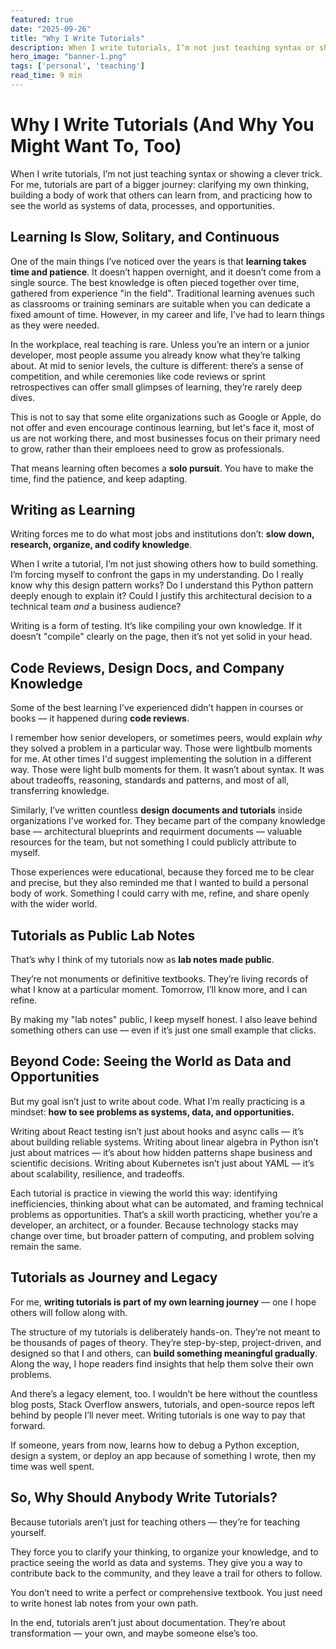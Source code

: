 ```yaml
---
featured: true
date: "2025-09-26"
title: "Why I Write Tutorials"
description: When I write tutorials, I’m not just teaching syntax or showing a clever trick. For me, tutorials are part of a bigger journey - clarifying my own thinking, building a body of work that others can learn from, and practicing how to see the world as systems of data, processes, and opportunities.
hero_image: "banner-1.png"
tags: ['personal', 'teaching']
read_time: 9 min
---
```


# Why I Write Tutorials (And Why You Might Want To, Too)

When I write tutorials, I’m not just teaching syntax or showing a clever trick. For me, tutorials are part of a bigger journey: clarifying my own thinking, building a body of work that others can learn from, and practicing how to see the world as systems of data, processes, and opportunities.

## Learning Is Slow, Solitary, and Continuous

One of the main things I’ve noticed over the years is that **learning takes time and patience**. It doesn’t happen overnight, and it doesn’t come from a single source. The best knowledge is often pieced together over time, gathered from experience "in the field". Traditional learning avenues such as classrooms or training seminars are suitable when you can dedicate a fixed amount of time. However, in my career and life, I've had to learn things as they were needed.

In the workplace, real teaching is rare. Unless you’re an intern or a junior developer, most people assume you already know what they’re talking about. At mid to senior levels, the culture is different: there’s a sense of competition, and while ceremonies like code reviews or sprint retrospectives can offer small glimpses of learning, they’re rarely deep dives.

This is not to say that some elite organizations such as Google or Apple, do not offer and even encourage continous learning, but let's face it, most of us are not working there, and most businesses focus on their primary need to grow, rather than their emploees need to grow as professionals.

That means learning often becomes a **solo pursuit**. You have to make the time, find the patience, and keep adapting.

## Writing as Learning

Writing forces me to do what most jobs and institutions don’t: **slow down, research, organize, and codify knowledge**.

When I write a tutorial, I’m not just showing others how to build something. I’m forcing myself to confront the gaps in my understanding. Do I really know why this design pattern works? Do I understand this Python pattern deeply enough to explain it? Could I justify this architectural decision to a technical team *and* a business audience?

Writing is a form of testing. It’s like compiling your own knowledge. If it doesn’t "compile" clearly on the page, then it’s not yet solid in your head.

## Code Reviews, Design Docs, and Company Knowledge

Some of the best learning I’ve experienced didn’t happen in courses or books — it happened during **code reviews**.

I remember how senior developers, or sometimes peers, would explain *why* they solved a problem in a particular way. Those were lightbulb moments for me. At other times I'd suggest implementing the solution in a different way. Those were light bulb moments for them. It wasn’t about syntax. It was about tradeoffs, reasoning, standards and patterns, and most of all, transferring knowledge.

Similarly, I’ve written countless **design documents and tutorials** inside organizations I’ve worked for. They became part of the company knowledge base — architectural blueprints and requirment documents — valuable resources for the team, but not something I could publicly attribute to myself.

Those experiences were educational, because they forced me to be clear and precise, but they also reminded me that I wanted to build a personal body of work. Something I could carry with me, refine, and share openly with the wider world.

## Tutorials as Public Lab Notes

That’s why I think of my tutorials now as **lab notes made public**.

They’re not monuments or definitive textbooks. They’re living records of what I know at a particular moment. Tomorrow, I’ll know more, and I can refine.

By making my "lab notes" public, I keep myself honest. I also leave behind something others can use — even if it’s just one small example that clicks.

## Beyond Code: Seeing the World as Data and Opportunities

But my goal isn’t just to write about code. What I’m really practicing is a mindset: **how to see problems as systems, data, and opportunities.**

Writing about React testing isn’t just about hooks and async calls — it’s about building reliable systems. Writing about linear algebra in Python isn’t just about matrices — it’s about how hidden patterns shape business and scientific decisions. Writing about Kubernetes isn’t just about YAML — it’s about scalability, resilience, and tradeoffs.

Each tutorial is practice in viewing the world this way: identifying inefficiencies, thinking about what can be automated, and framing technical problems as opportunities. That’s a skill worth practicing, whether you’re a developer, an architect, or a founder. Because technology stacks may change over time, but broader pattern of computing, and problem solving remain the same.

## Tutorials as Journey and Legacy

For me, **writing tutorials is part of my own learning journey** — one I hope others will follow along with.

The structure of my tutorials is deliberately hands-on. They’re not meant to be thousands of pages of theory. They’re step-by-step, project-driven, and designed so that I and others, can **build something meaningful gradually**. Along the way, I hope readers find insights that help them solve their own problems.

And there’s a legacy element, too. I wouldn’t be here without the countless blog posts, Stack Overflow answers, tutorials, and open-source repos left behind by people I’ll never meet. Writing tutorials is one way to pay that forward.

If someone, years from now, learns how to debug a Python exception, design a system, or deploy an app because of something I wrote, then my time was well spent.

## So, Why Should Anybody Write Tutorials?

Because tutorials aren’t just for teaching others — they’re for teaching yourself.

They force you to clarify your thinking, to organize your knowledge, and to practice seeing the world as data and systems. They give you a way to contribute back to the community, and they leave a trail for others to follow.

You don’t need to write a perfect or comprehensive textbook. You just need to write honest lab notes from your own path.

In the end, tutorials aren’t just about documentation. They’re about transformation — your own, and maybe someone else’s too.


